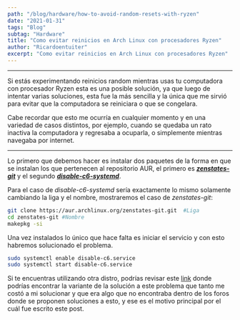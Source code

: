 ```yaml
---
path: "/blog/hardware/how-to-avoid-random-resets-with-ryzen"
date: "2021-01-31"
tags: "Blog"
subtag: "Hardware"
title: "Como evitar reinicios en Arch Linux con procesadores Ryzen"
author: "Ricardoentuiter"
excerpt: "Como evitar reinicios en Arch Linux con procesadores Ryzen"
---
```


---

Si estás experimentando reinicios random mientras usas tu computadora con procesador Ryzen esta es una posible solución, ya que luego de intentar varias soluciones, esta fue la más sencilla y la única que me sirvió para evitar que la computadora se reiniciara o que se congelara.

Cabe recordar que esto me ocurría en cualquier momento y en una variedad de casos distintos, por ejemplo, cuando se quedaba un rato inactiva la computadora y regresaba a ocuparla, o simplemente mientras navegaba por internet.

---

Lo primero que debemos hacer es instalar dos paquetes de la forma en que se instalan los que pertenecen al repositorio AUR, el primero es [**_zenstates-git_**](https://aur.archlinux.org/packages/zenstates-git/) y el segundo [**_disable-c6-systemd_**](https://aur.archlinux.org/packages/disable-c6-systemd/).

Para el caso de _disable-c6-systemd_ sería exactamente lo mismo solamente cambiando la liga y el nombre, mostraremos el caso de _zenstates-git_:

```bash
git clone https://aur.archlinux.org/zenstates-git.git  #Liga
cd zenstates-git #Nombre
makepkg -si
```

Una vez instalados lo único que hace falta es iniciar el servicio y con esto habremos solucionado el problema.

```bash
sudo systemctl enable disable-c6.service
sudo systemctl start disable-c6.service
```

Si te encuentras utilizando otra distro, podrías revisar este [link](https://github.com/jfredrickson/disable-c6) donde podrías encontrar la variante de la solución a este problema que tanto me costó a mi solucionar y que era algo que no encontraba dentro de los foros donde se proponen soluciones a esto, y ese es el motivo principal por el cuál fue escrito este post.